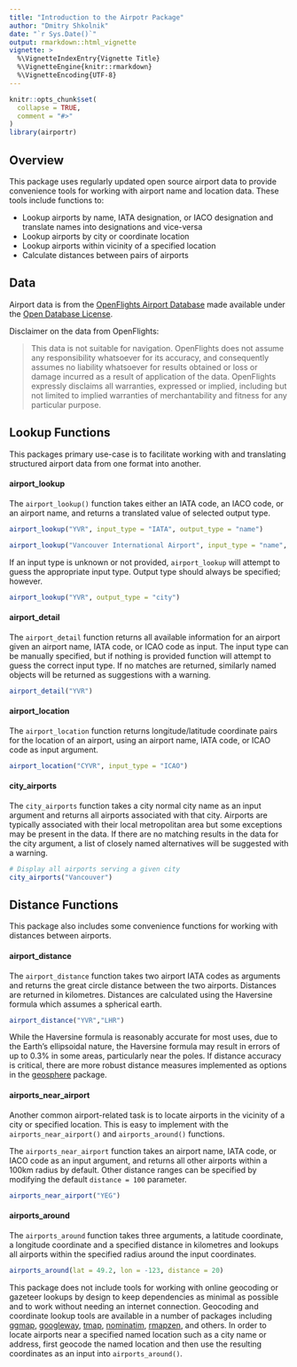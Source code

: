 ```yaml
---
title: "Introduction to the Airpotr Package"
author: "Dmitry Shkolnik"
date: "`r Sys.Date()`"
output: rmarkdown::html_vignette
vignette: >
  %\VignetteIndexEntry{Vignette Title}
  %\VignetteEngine{knitr::rmarkdown}
  %\VignetteEncoding{UTF-8}
---
```


```r
knitr::opts_chunk$set(
  collapse = TRUE,
  comment = "#>"
)
library(airportr)
```

## Overview

This package uses regularly updated open source airport data to provide convenience tools for working with airport name and location data. These tools include functions to:

- Lookup airports by name, IATA designation, or IACO designation and translate names into designations and vice-versa
- Lookup airports by city or coordinate location
- Lookup airports within vicinity of a specified location
- Calculate distances between pairs of airports 

## Data 

Airport data is from the [OpenFlights Airport Database](https://openflights.org/data.html) made available under the [Open Database License](https://opendatacommons.org/licenses/odbl/1.0/). 

Disclaimer on the data from OpenFlights:

> This data is not suitable for navigation. OpenFlights does not assume any responsibility whatsoever for its accuracy, and consequently assumes no liability whatsoever for results obtained or loss or damage incurred as a result of application of the data. OpenFlights expressly disclaims all warranties, expressed or implied, including but not limited to implied warranties of merchantability and fitness for any particular purpose.

## Lookup Functions

This packages primary use-case is to facilitate working with and translating structured airport data from one format into another.

#### airport_lookup

The `airport_lookup()` function takes either an IATA code, an IACO code, or an airport name, and returns a translated value of selected output type. 
```r
airport_lookup("YVR", input_type = "IATA", output_type = "name")
```
```r
airport_lookup("Vancouver International Airport", input_type = "name", output_type ="IATA")
```
If an input type is unknown or not provided, `airport_lookup` will attempt to guess the appropriate input type. Output type should always be specified; however. 
```r
airport_lookup("YVR", output_type = "city")
```

#### airport_detail

The `airport_detail` function returns all available information for an airport given an airport name, IATA code, or ICAO code as input. The input type can be manually specified, but if nothing is provided function will attempt to guess the correct input type. If no matches are returned, similarly named objects will be returned as suggestions with a warning. 
```r
airport_detail("YVR")
```

#### airport_location

The `airport_location` function returns longitude/latitude coordinate pairs for the location of an airport, using an airport name, IATA code, or ICAO code as input argument. 
```r
airport_location("CYVR", input_type = "ICAO")
```

#### city_airports

The `city_airports` function takes a city normal city name as an input argument and returns all airports associated with that city. Airports are typically associated with their local metropolitan area but some exceptions may be present in the data. If there are no matching results in the data for the city argument, a list of closely named alternatives will be suggested with a warning. 
```r
# Display all airports serving a given city
city_airports("Vancouver")
```

## Distance Functions

This package also includes some convenience functions for working with distances between airports. 

#### airport_distance

The `airport_distance` function takes two airport IATA codes as arguments and returns the great circle distance between the two airports. Distances are returned in kilometres. Distances are calculated using the Haversine formula which assumes a spherical earth. 
```r
airport_distance("YVR","LHR")
```
While the Haversine formula is reasonably accurate for most uses, due to the Earth's ellipsoidal nature, the Haversine formula may result in errors of up to 0.3% in some areas, particularly near the poles. If distance accuracy is critical, there are more robust distance measures implemented as options in the [geosphere](https://CRAN.R-project.org/package=geosphere) package. 

#### airports_near_airport

Another common airport-related task is to locate airports in the vicinity of a city or specified location. This is easy to implement with the `airports_near_airport()` and `airports_around()` functions. 

The `airports_near_airport` function takes an airport name, IATA code, or IACO code as an input argument, and returns all other airports within a 100km radius by default. Other distance ranges can be specified by modifying the default `distance = 100` parameter. 
```r
airports_near_airport("YEG")
```

#### airports_around

The `airports_around` function takes three arguments, a latitude coordinate, a longitude coordinate and a specified distance in kilometres and lookups all airports within the specified radius around the input coordinates. 
```r
airports_around(lat = 49.2, lon = -123, distance = 20)
```

This package does not include tools for working with online geocoding or gazeteer lookups by design to keep dependencies as minimal as possible and to work without needing an internet connection. Geocoding and coordinate lookup tools are available in a number of packages including [ggmap](https://CRAN.R-project.org/package=ggmap), [googleway](https://cran.r-project.org/package=googleway), [tmap](https://cran.r-project.org/package=tmap), [nominatim](https://github.com/hrbrmstr/nominatim), [rmapzen](https://github.com/tarakc02/rmapzen), and others. In order to locate airports near a specified named location such as a city name or address, first geocode the named location and then use the resulting coordinates as an input into `airports_around()`.
